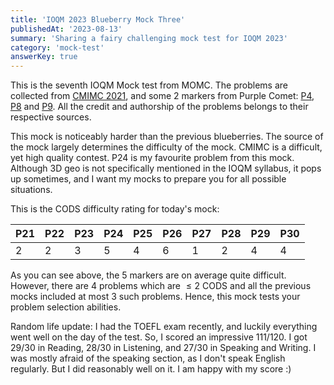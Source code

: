 ```yaml
---
title: 'IOQM 2023 Blueberry Mock Three'
publishedAt: '2023-08-13'
summary: 'Sharing a fairy challenging mock test for IOQM 2023'
category: 'mock-test'
answerKey: true
---
```


This is the seventh IOQM Mock test from MOMC. The problems are collected from [CMIMC 2021](http://cmc.ericshen.net/CMC-2018/), and some 2 markers from Purple Comet: [P4](https://artofproblemsolving.com/community/c149h2034710p14360849), [P8](https://artofproblemsolving.com/community/c149h413865p2326184)  and [P9](https://artofproblemsolving.com/community/c149h2551970p21820935). All the credit and authorship of the problems belongs to their respective sources.

This mock is noticeably harder than the previous blueberries. The source of the mock largely determines the difficulty of the mock. CMIMC is a difficult, yet high quality contest. P24 is my favourite problem from this mock. Although 3D geo is not specifically mentioned in the IOQM syllabus, it pops up sometimes, and I want my mocks to prepare you for all possible situations.

This is the CODS difficulty rating for today's mock:

| P21 | P22 | P23 | P24 | P25 | P26 | P27 | P28 | P29 | P30 |
| ---| --- | --- | ---| ---| --- | ---| ---| --- | ---  |
| 2 | 2 | 3  | 5  |  4 | 6  |  1| 2 |  4 |  4 |

As you can see above, the 5 markers are on average quite difficult. However, there are $4$ problems which are $\leq 2$ CODS and all the previous mocks included at most $3$ such problems. Hence, this mock tests your problem selection abilities.

Random life update: I had the TOEFL exam recently, and luckily everything went well on the day of the test. So, I scored an impressive 111/120. I got 29/30 in Reading, 28/30 in Listening, and 27/30 in Speaking and Writing. I was mostly afraid of the speaking section, as I don't speak English regularly. But I did reasonably well on it. I am happy with my score :)